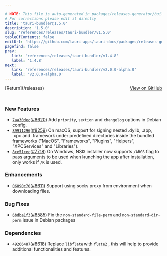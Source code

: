 ```yaml
---

# NOTE: This file is auto-generated in packages/releases-generator/build.ts
# For corrections please edit it directly
title: 'tauri-bundler@1.5.0'
description: '1.5.0'
slug: 'references/releases/tauri-bundler/v1.5.0'
tableOfContents: false
editUrl: 'https://github.com/tauri-apps/tauri-docs/packages/releases-generator/build.ts'
pagefind: false
prev:
   link: 'references/releases/tauri-bundler/v1.4.8'
   label: '1.4.8'
next:
   link: 'references/releases/tauri-bundler/v2.0.0-alpha.0'
   label: 'v2.0.0-alpha.0'
---
```


			

<ReleaseSidebar slug="references/releases/tauri-bundler"  packageName="tauri-bundler" />

<div style="margin-bottom:3rem; display: flex; justify-content: space-between; align-items: center"><span>[Return](/releases)</span><span><a href="https://github.com/tauri-apps/tauri/releases/tag/tauri-bundler-v1.5.0">View on GitHub</a></span></div>

### New Features

- [`7aa30dec`](https://www.github.com/tauri-apps/tauri/commit/7aa30dec85a17c3d3faaf3841b93e10991b991b0)([#8620](https://www.github.com/tauri-apps/tauri/pull/8620)) Add `priority`, `section` and `changelog` options in Debian config.
- [`89911296`](https://www.github.com/tauri-apps/tauri/commit/89911296e475d5c36f3486b9b75232505846e767)([#8259](https://www.github.com/tauri-apps/tauri/pull/8259)) On macOS, support for signing nested .dylib, .app, .xpc and .framework under predefined directories inside the bundled frameworks (&quot;MacOS&quot;, &quot;Frameworks&quot;, &quot;Plugins&quot;, &quot;Helpers&quot;, &quot;XPCServices&quot; and &quot;Libraries&quot;).
- [`8ce51cec`](https://www.github.com/tauri-apps/tauri/commit/8ce51cec3baf4ed88d80c59bf3bbe96fd369c7a0)([#7718](https://www.github.com/tauri-apps/tauri/pull/7718)) On Windows, NSIS installer now supports `/ARGS` flag to pass arguments to be used when launching the app after installation, only works if `/R` is used.

### Enhancements

- [`06890c70`](https://www.github.com/tauri-apps/tauri/commit/06890c70c643516b4e8037af87c8ee9103b977fa)([#8611](https://www.github.com/tauri-apps/tauri/pull/8611)) Support using socks proxy from environment when downloading files.

### Bug Fixes

- [`6bdba1f3`](https://www.github.com/tauri-apps/tauri/commit/6bdba1f330bedb5cdeda49eca1e295f281eb82eb)([#8585](https://www.github.com/tauri-apps/tauri/pull/8585)) Fix the `non-standard-file-perm` and `non-standard-dir-perm` issue in Debian packages

### Dependencies

- [`49266487`](https://www.github.com/tauri-apps/tauri/commit/4926648751ddbf764b8ffc46f3adc218afb2d472)([#8618](https://www.github.com/tauri-apps/tauri/pull/8618)) Replace `libflate` with `flate2` , this will help to provide additional functionalities and features.

